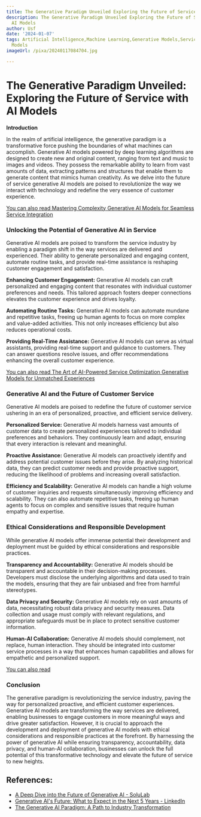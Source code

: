 ```yaml
---
title: The Generative Paradigm Unveiled Exploring the Future of Service with AI Models
description: The Generative Paradigm Unveiled Exploring the Future of Service with
  AI Models
author: Usf
date: '2024-01-07'
tags: Artificial Intelligence,Machine Learning,Generative Models,Service Industry,AI
  Models
imageUrl: /pixa/20240117084704.jpg

---
```

# The Generative Paradigm Unveiled: Exploring the Future  of Service with  AI Models

**Introduction**

In the realm  of artificial intelligence, the generative paradigm is a transformative force pushing the  boundaries of what machines can accomplish. Generative  AI models  powered by deep  learning algorithms are designed to create new and original  content, ranging from text and music to  images and videos. They possess the remarkable ability to learn from vast  amounts of data, extracting patterns and  structures that enable them to generate content that  mimics human creativity. As we delve into the future of service generative AI models are poised to revolutionize the way we interact with technology and redefine the very essence of customer experience.

[You can also read Mastering Complexity Generative  AI Models  for Seamless Service Integration](Mastering%20Complexity%20Generative%20AI%20Models%20for%20Seamless%20Service%20Integration)


### Unlocking the Potential of  Generative AI in  Service

Generative AI models are poised to transform the service industry by enabling a paradigm shift in the way services are delivered and experienced. Their ability to generate personalized and engaging content, automate routine  tasks, and  provide real-time assistance is reshaping customer engagement and satisfaction.

**Enhancing Customer Engagement:** Generative  AI models  can craft personalized and engaging content that resonates with individual customer  preferences and needs.  This tailored approach fosters deeper connections elevates the customer experience and drives loyalty.

**Automating Routine Tasks:** Generative  AI models can automate mundane and repetitive tasks, freeing up human agents to focus  on more complex and value-added activities. This not only increases efficiency but also reduces operational costs.  

**Providing Real-Time Assistance:** Generative AI models can  serve as virtual assistants, providing real-time support  and guidance to customers. They can answer questions resolve issues, and offer recommendations enhancing the overall customer experience.

[You can also read The Art of AI-Powered Service Optimization Generative Models for Unmatched Experiences](The%20Art%20of%20AI-Powered%20Service%20Optimization%20Generative%20Models%20for%20Unmatched%20Experiences)


### Generative AI  and  the  Future of Customer  Service

Generative AI models are poised to redefine the future of customer service ushering in an era of personalized, proactive, and  efficient service delivery.

**Personalized Service:** Generative AI models harness vast amounts of customer data to create personalized experiences tailored to individual preferences and behaviors.  They continuously learn and adapt, ensuring  that every interaction  is relevant and meaningful.

**Proactive Assistance:** Generative AI models can proactively identify and address potential customer issues before they arise.  By analyzing historical data, they can predict customer  needs and provide proactive support, reducing the likelihood of problems  and  increasing overall satisfaction.

**Efficiency and Scalability:** Generative AI models can handle a high volume of  customer inquiries and requests simultaneously improving efficiency and scalability.  They can also automate repetitive tasks, freeing up human agents to focus on complex  and sensitive issues that require human empathy and expertise.

### Ethical Considerations and  Responsible Development

While generative AI models offer  immense potential their development and deployment must be guided by  ethical considerations  and responsible practices.

**Transparency  and Accountability:**  Generative AI models should be transparent and accountable in their decision-making processes. Developers must disclose the underlying algorithms and data used to train the models, ensuring that they are fair unbiased and free from  harmful stereotypes.

**Data Privacy and Security:** Generative AI models rely on vast amounts of data, necessitating  robust data privacy and security measures. Data collection and usage must comply with relevant regulations, and appropriate safeguards must be in place to  protect  sensitive customer information.

**Human-AI Collaboration:** Generative AI models should complement, not replace, human interaction. They should be integrated into customer service processes in a  way that enhances  human capabilities  and  allows for  empathetic  and personalized support.

[You can also  read ]()


### Conclusion

The generative paradigm is revolutionizing  the service industry, paving the way for personalized proactive, and efficient customer experiences. Generative  AI models are transforming the way  services are delivered, enabling businesses to  engage customers in more meaningful ways and drive greater satisfaction. However, it is crucial to approach the development and deployment of generative AI models with ethical  considerations and responsible practices at the  forefront. By harnessing the power of generative AI while ensuring transparency, accountability, data privacy, and human-AI collaboration, businesses can unlock the full potential of this transformative technology and elevate  the future of service to new heights.

## References:
- [A Deep Dive into the Future of Generative AI - SoluLab](https://www.solulab.com/future-of-generative-ai/)
- [Generative AI's Future: What to Expect in the Next 5 Years - LinkedIn](https://www.linkedin.com/pulse/generative-ais-future-what-expect-next-5-years-jaiinfoway-l3w4f)
- [The Generative AI Paradigm: A Path to Industry Transformation](https://www.alibabacloud.com/blog/the-generative-ai-paradigm-a-path-to-industry-transformation_600498)
